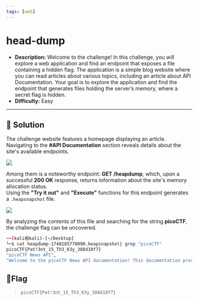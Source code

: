 ---
tags: [web]
---
# head-dump

- **Description:** Welcome to the challenge! In this challenge, you will explore a web application and find an endpoint that exposes a file containing a hidden flag.
The application is a simple blog website where you can read articles about various topics, including an article about API Documentation. Your goal is to explore the application and find the endpoint that generates files holding the server’s memory, where a secret flag is hidden.
- **Difficulty:** Easy

---

## 🔎 Solution
The challenge website features a homepage displaying an article. 
Navigating to the **#API Documentation** section reveals details about the site's available endpoints.
<div style={{ width: '50%', margin: '0 auto' }}>
  <img src={require("./api.png").default} style={{ width: '100%', height: 'auto' }} />
</div>

Among them is a noteworthy endpoint: **GET /heapdump**, which, upon a successful **200 OK** response, returns information about the site's memory allocation status.  
Using the **"Try it out"** and **"Execute"** functions for this endpoint generates a `.heapsnapshot` file. 
<div style={{ width: '100%', margin: '0 auto' }}>
  <img src={require("./heap.png").default} style={{ width: '100%', height: 'auto' }} />
</div>

By analyzing the contents of this file and searching for the string **picoCTF**, the challenge flag can be uncovered.
```bash
──(kali㉿kali)-[~/Desktop]
└─$ cat heapdump-1748185770090.heapsnapshot| grep "picoCTF"
picoCTF{Pat!3nt_15_Th3_K3y_388d10f7}
"picoCTF News API",
"Welcome to the picoCTF News API documentation! This documentation provides a detailed overview of the available API endpoints for managing and retrieving news posts.",
```
## 🚩Flag
> `picoCTF{Pat!3nt_15_Th3_K3y_388d10f7}`
